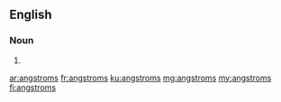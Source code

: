 {{also|ångstroms|ångströms|Ångströms}}
==English==

===Noun===
{{head|en|noun plural form}}

# {{plural of|angstrom|lang=en}}

[[ar:angstroms]]
[[fr:angstroms]]
[[ku:angstroms]]
[[mg:angstroms]]
[[my:angstroms]]
[[fi:angstroms]]